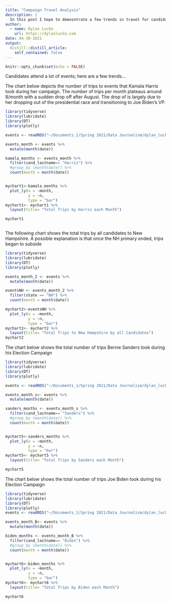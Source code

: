 ```yaml
---
title: "Campaign Travel Analysis"
description: |
  In this post I hope to demosntrate a few trends in travel for candidates in the 2020 Presidential Election.
author:
  - name: Dylan Lucko
    url: https://dylanlucko.com
date: 04-30-2021
output:
  distill::distill_article:
    self_contained: false
---
```


```r
knitr::opts_chunk$set(echo = FALSE)

```

Candidates attend a lot of events; here are a few trends...

The chart below depicts the number of trips to events that Kamala Harris took during her campaign. The number of trips per month plateaus around 8/month with a sudden drop off after August. The drop of is largely due to her dropping out of the presidential race and transitioning to Joe Biden's VP.

```r
library(tidyverse)
library(lubridate)
library(DT)
library(plotly)

events <- readRDS("~/Documents_1/Spring 2021/Data Journalism/dylan_lucko_site/events_saved.rds")

events_month <- events %>% 
  mutate(month(date))

kamala_months <- events_month %>% 
  filter(cand_lastname== "Harris") %>% 
  #group_by (month(date)) %>% 
  count(month = month(date))


mychart1<-kamala_months %>% 
  plot_ly(x = ~month, 
          y = ~n,
          type = "bar")
mychart1<- mychart1 %>% 
  layout(title= "Total Trips by Harris each Month")

mychart1
```

```r


```

The following chart shows the total trips by all candidates to New Hampshire. A possible explanation is that once the NH primary ended, trips began to subside


```r
library(tidyverse)
library(lubridate)
library(DT)
library(plotly)

events_month_2 <- events %>% 
  mutate(month(date))

eventsNH <- events_month_2 %>% 
  filter(state == "NH") %>% 
  count(month = month(date))

mychart2<-eventsNH %>% 
  plot_ly(x = ~month, 
          y = ~n,
          type = "bar")
mychart2<- mychart2 %>% 
  layout(title= "Total Trips to New Hampshire by all Candidates")
mychart2

```


The chart below shows the total number of trips Bernie Sanders took during his Election Campaign


```r
library(tidyverse)
library(lubridate)
library(DT)
library(plotly)

events <- readRDS("~/Documents_1/Spring 2021/Data Journalism/dylan_lucko_site/events_saved.rds")

events_month_s<- events %>% 
  mutate(month(date))

sanders_months <- events_month_s %>% 
  filter(cand_lastname== "Sanders") %>% 
  #group_by (month(date)) %>% 
  count(month = month(date))


mychart5<-sanders_months %>% 
  plot_ly(x = ~month, 
          y = ~n,
          type = "bar")
mychart5<- mychart5 %>% 
  layout(title= "Total Trips by Sanders each Month")

mychart5
```




The chart below shows the total number of trips Joe Biden took during his Election Campaign



```r
library(tidyverse)
library(lubridate)
library(DT)
library(plotly)
events <- readRDS("~/Documents_1/Spring 2021/Data Journalism/dylan_lucko_site/events_saved.rds")

events_month_B<- events %>% 
  mutate(month(date))

biden_months <- events_month_B %>% 
  filter(cand_lastname== "Biden") %>% 
  #group_by (month(date)) %>% 
  count(month = month(date))


mychart6<-biden_months %>% 
  plot_ly(x = ~month, 
          y = ~n,
          type = "bar")
mychart6<- mychart6 %>% 
  layout(title= "Total Trips by Biden each Month")

mychart6
```


